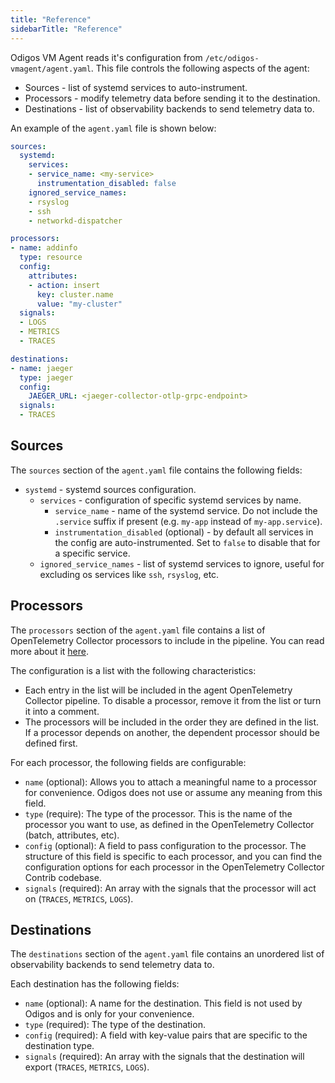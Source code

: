 ```yaml
---
title: "Reference"
sidebarTitle: "Reference"
---
```


Odigos VM Agent reads it's configuration from `/etc/odigos-vmagent/agent.yaml`. This file controls the following aspects of the agent:

- Sources - list of systemd services to auto-instrument.
- Processors - modify telemetry data before sending it to the destination.
- Destinations - list of observability backends to send telemetry data to.

An example of the `agent.yaml` file is shown below:

```yaml
sources:
  systemd:
    services:
    - service_name: <my-service>
      instrumentation_disabled: false
    ignored_service_names:
    - rsyslog
    - ssh
    - networkd-dispatcher

processors:
- name: addinfo
  type: resource
  config:
    attributes:
    - action: insert
      key: cluster.name
      value: "my-cluster"
  signals:
  - LOGS
  - METRICS
  - TRACES

destinations:
- name: jaeger
  type: jaeger
  config:
    JAEGER_URL: <jaeger-collector-otlp-grpc-endpoint>
  signals:
  - TRACES
```

## Sources

The `sources` section of the `agent.yaml` file contains the following fields:

- `systemd` - systemd sources configuration.
  - `services` - configuration of specific systemd services by name.
    - `service_name` - name of the systemd service. Do not include the `.service` suffix if present (e.g. `my-app` instead of `my-app.service`).
    - `instrumentation_disabled` (optional) - by default all services in the config are auto-instrumented. Set to `false` to disable that for a specific service.
  - `ignored_service_names` - list of systemd services to ignore, useful for excluding os services like `ssh`, `rsyslog`, etc.

## Processors

The `processors` section of the `agent.yaml` file contains a list of OpenTelemetry Collector processors to include in the pipeline.
You can read more about it [here](/pipeline/actions/introduction).

The configuration is a list with the following characteristics:
- Each entry in the list will be included in the agent OpenTelemetry Collector pipeline. To disable a processor, remove it from the list or turn it into a comment.
- The processors will be included in the order they are defined in the list. If a processor depends on another, the dependent processor should be defined first.

For each processor, the following fields are configurable:
- `name` (optional): Allows you to attach a meaningful name to a processor for convenience. Odigos does not use or assume any meaning from this field.
- `type` (require): The type of the processor. This is the name of the processor you want to use, as defined in the OpenTelemetry Collector (batch, attributes, etc).
- `config` (optional): A field to pass configuration to the processor. The structure of this field is specific to each processor, and you can find the configuration options for each processor in the OpenTelemetry Collector Contrib codebase.
- `signals` (required): An array with the signals that the processor will act on (`TRACES`, `METRICS`, `LOGS`).

## Destinations

The `destinations` section of the `agent.yaml` file contains an unordered list of observability backends to send telemetry data to.

Each destination has the following fields:

- `name` (optional): A name for the destination. This field is not used by Odigos and is only for your convenience.
- `type` (required): The type of the destination.
- `config` (required): A field with key-value pairs that are specific to the destination type.
- `signals` (required): An array with the signals that the destination will export (`TRACES`, `METRICS`, `LOGS`).
